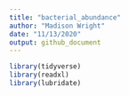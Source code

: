 ```yaml
---
title: "bacterial_abundance"
author: "Madison Wright"
date: "11/13/2020"
output: github_document
---
```


```r
library(tidyverse)
library(readxl)
library(lubridate)
```

